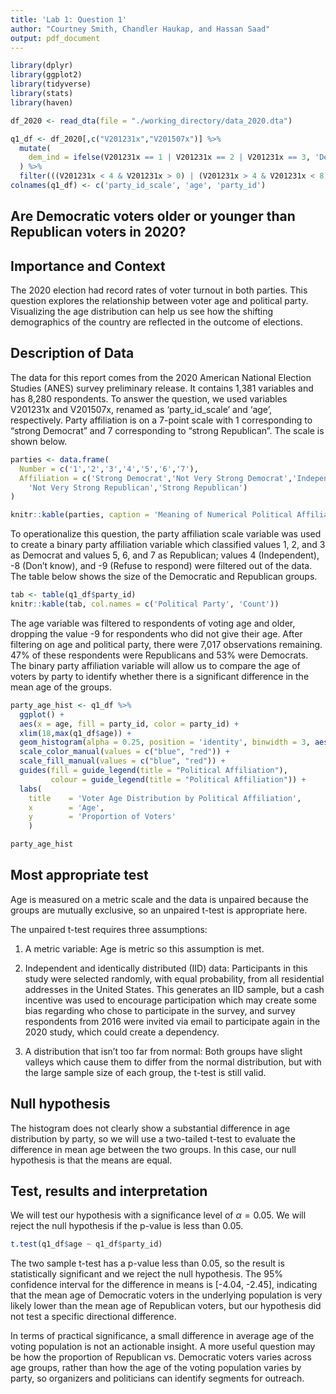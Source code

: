```yaml
---
title: 'Lab 1: Question 1'
author: "Courtney Smith, Chandler Haukap, and Hassan Saad"
output: pdf_document
---
```


```r
library(dplyr)
library(ggplot2) 
library(tidyverse)
library(stats)
library(haven)
```

```r
df_2020 <- read_dta(file = "./working_directory/data_2020.dta")

q1_df <- df_2020[,c("V201231x","V201507x")] %>%
  mutate(
    dem_ind = ifelse(V201231x == 1 | V201231x == 2 | V201231x == 3, 'Democrat', 'Republican')
  ) %>%
  filter(((V201231x < 4 & V201231x > 0) | (V201231x > 4 & V201231x < 8)) & (V201507x >= 18))
colnames(q1_df) <- c('party_id_scale', 'age', 'party_id')
```

## Are Democratic voters older or younger than Republican voters in 2020?

## Importance and Context
The 2020 election had record rates of voter turnout in both parties. This question explores the relationship between voter age and political party. Visualizing the age distribution can help us see how the shifting demographics of the country are reflected in the outcome of elections.

## Description of Data
The data for this report comes from the 2020 American National Election Studies (ANES) survey preliminary release. It contains 1,381 variables and has 8,280 respondents. 
To answer the question, we used variables V201231x and V201507x, renamed as 'party_id_scale' and 'age', respectively. Party affiliation is on a 7-point scale with 1 corresponding to "strong Democrat" and 7 corresponding to "strong Republican". The scale is shown below.
```r
parties <- data.frame(
  Number = c('1','2','3','4','5','6','7'),
  Affiliation = c('Strong Democrat','Not Very Strong Democrat','Independent Democrat','Independent', 'Independent Republican',
    'Not Very Strong Republican','Strong Republican')
)

knitr::kable(parties, caption = 'Meaning of Numerical Political Affiliations')
```

To operationalize this question, the party affiliation scale variable was used to create a binary party affiliation variable which classified values 1, 2, and 3 as Democrat and values 5, 6, and 7 as Republican; values 4 (Independent), -8 (Don't know), and -9 (Refuse to respond) were filtered out of the data. The table below shows the size of the Democratic and Republican groups.

```r
tab <- table(q1_df$party_id)
knitr::kable(tab, col.names = c('Political Party', 'Count'))
```
The age variable was filtered to respondents of voting age and older, dropping the value -9 for respondents who did not give their age. After filtering on age and political party, there were 7,017 observations remaining. 47% of these respondents were Republicans and 53% were Democrats. The binary party affiliation variable will allow us to compare the age of voters by party to identify whether there is a significant difference in the mean age of the groups.

```r
party_age_hist <- q1_df %>% 
  ggplot() + 
  aes(x = age, fill = party_id, color = party_id) + 
  xlim(18,max(q1_df$age)) +
  geom_histogram(alpha = 0.25, position = 'identity', binwidth = 3, aes(y = 3*..density..)) + 
  scale_color_manual(values = c("blue", "red")) +
  scale_fill_manual(values = c("blue", "red")) +
  guides(fill = guide_legend(title = "Political Affiliation"),
         colour = guide_legend(title = "Political Affiliation")) +
  labs(
    title    = 'Voter Age Distribution by Political Affiliation',
    x        = 'Age',
    y        = 'Proportion of Voters'
    )

party_age_hist
```

## Most appropriate test 
Age is measured on a metric scale and the data is unpaired because the groups are mutually exclusive, so an unpaired t-test is appropriate here. 

The unpaired t-test requires three assumptions: 

1. A metric variable: Age is metric so this assumption is met.

2. Independent and identically distributed (IID) data: Participants in this study were selected randomly, with equal probability, from all residential addresses in the United States. This generates an IID sample, but a cash incentive was used to encourage participation which may create some bias regarding who chose to participate in the survey, and survey respondents from 2016 were invited via email to participate again in the 2020 study, which could create a dependency.

3. A distribution that isn't too far from normal: Both groups have slight valleys which cause them to differ from the normal distribution, but with the large sample size of each group, the t-test is still valid.

## Null hypothesis
The histogram does not clearly show a substantial difference in age distribution by party, so we will use a two-tailed t-test to evaluate the difference in mean age between the two groups. In this case, our null hypothesis is that the means are equal. 

## Test, results and interpretation
We will test our hypothesis with a significance level of $\alpha = 0.05$. We will reject the null hypothesis if the p-value is less than $0.05$.
```r
t.test(q1_df$age ~ q1_df$party_id)
```
The two sample t-test has a p-value less than $0.05$, so the result is statistically significant and we reject the null hypothesis. The 95% confidence interval for the difference in means is [-4.04, -2.45], indicating that the mean age of Democratic voters in the underlying population is very likely lower than the mean age of Republican voters, but our hypothesis did not test a specific directional difference.

In terms of practical significance, a small difference in average age of the voting population is not an actionable insight. A more useful question may be how the proportion of Republican vs. Democratic voters varies across age groups, rather than how the age of the voting population varies by party, so organizers and politicians can identify segments for outreach.
